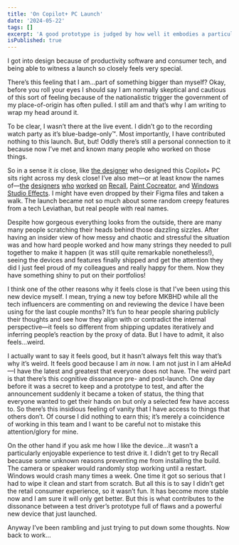 ```yaml
---
title: 'On Copilot+ PC Launch'
date: '2024-05-22'
tags: []
excerpt: 'A good prototype is judged by how well it embodies a particular idea to be evaluated.'
isPublished: true
---
```


I got into design because of productivity software and consumer tech, and being able to witness a launch so closely feels very special. 

There’s this feeling that I am...part of something bigger than myself? Okay, before you roll your eyes I should say I am normally skeptical and cautious of this sort of feeling because of the nationalistic trigger the government of my place-of-origin has often pulled. I still am and that’s why I am writing to wrap my head around it.

To be clear, I wasn’t there at the live event. I didn’t go to the recording watch party as it’s blue-badge-only™. Most importantly, I have contributed nothing to this launch. But, but! Oddly there’s still a personal connection to it because now I’ve met and known many people who worked on those things. 

So in a sense it *is* close, like [the designer](https://www.harry-teng.com/surface-laptop-ai-copilot-pc) who designed this Copilot+ PC sits right across my desk close! I’ve also met—or at least know the names of—[the](https://www.linkedin.com/in/yash-misra/) [designers](https://www.linkedin.com/in/pmistri/) [who](https://www.linkedin.com/in/emma-nestvold-47124756/) [worked](https://www.linkedin.com/in/brycehenthorn/) [on](https://www.linkedin.com/in/yansquared/) [Recall](https://www.linkedin.com/in/sraneebayapureddy/), [Paint Cocreator](https://www.linkedin.com/in/chaiporn-be-chanlimcharoen-b151ba23/), and [Windows Studio Effects](https://www.linkedin.com/in/daniela-mezzacasa-44a4b6191/). I might have even dropped by their Figma files and taken a walk. The launch became not so much about some random creepy features from a tech Leviathan, but real people with real names.

Despite how gorgeous everything looks from the outside, there are many many people scratching their heads behind those dazzling sizzles. After having an insider view of how messy and chaotic and stressful the situation was and how hard people worked and how many strings they needed to pull together to make it happen (it was still quite remarkable nonetheless!), seeing the devices and features finally shipped and get the attention they did I just feel proud of my colleagues and really happy for them. Now they have something shiny to put on their portfolios!

I think one of the other reasons why it feels close is that I’ve been using this new device myself. I mean, trying a new toy before MKBHD while all the tech influencers are commenting on and reviewing the device I have been using for the last couple months? It’s fun to hear people sharing publicly their thoughts and see how they align with or contradict the internal perspective—it feels so different from shipping updates iteratively and inferring people’s reaction by the proxy of data. But I have to admit, it also feels...weird. 

I actually want to say it feels good, but it hasn’t always felt this way that’s why it’s weird. It feels good because I am *in* now. I am not just in I am aHeAd—I have the latest and greatest that everyone does not have. The weird part is that there’s this cognitive dissonance pre- and post-launch. One day before it was a secret to keep and a prototype to test, and after the announcement suddenly it became a token of status, the thing that everyone wanted to get their hands on but only a selected few have access to. So there’s this insidious feeling of vanity that I have access to things that others don’t. Of course I did nothing to earn this; it’s merely a coincidence of working in this team and I want to be careful not to mistake this attention/glory for mine. 

On the other hand if you ask me how I like the device...it wasn’t a particularly enjoyable experience to test drive it. I didn’t get to try Recall because some unknown reasons preventing me from installing the build. The camera or speaker would randomly stop working until a restart. Windows would crash many times a week. One time it got so serious that I had to wipe it clean and start from scratch. But all this is to say I didn’t get the retail consumer experience, so it wasn’t fun. It has become more stable now and I am sure it will only get better. But this is what contributes to the dissonance between a test driver’s prototype full of flaws and a powerful new device that just launched.

Anyway I’ve been rambling and just trying to put down some thoughts. Now back to work...